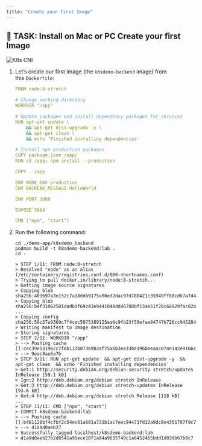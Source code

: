 ```yaml
---
title: "Create your first Image"
---
```

## 🚀 TASK: Install on Mac or PC Create your first Image

![K8s CNI](./../images/cont04.png)

1. Let’s create our first image (the `k8sdemo-backend` image) from this `Dockerfile`:

    ```yaml   
    FROM node:8-stretch

    # Change working directory
    WORKDIR "/app"

    # Update packages and install dependency packages for services
    RUN apt-get update \
        && apt-get dist-upgrade -y \
        && apt-get clean \
        && echo 'Finished installing dependencies'

    # Install npm production packages
    COPY package.json /app/
    RUN cd /app; npm install --production

    COPY . /app

    ENV NODE_ENV production
    ENV BACKEND_MESSAGE HelloWorld

    ENV PORT 3000

    EXPOSE 3000

    CMD ["npm", "start"]
    ```

2. Run the following command:

    ```shell   
    cd ./demo-app/k8sdemo_backend
    podman build -t k8sdemo-backend:lab .
    cd -
    ```

    ```output   
    > STEP 1/11: FROM node:8-stretch
    > Resolved "node" as an alias (/etc/containers/registries.conf.d/000-shortnames.conf)
    > Trying to pull docker.io/library/node:8-stretch...
    > Getting image source signatures
    > Copying blob sha256:403697a3e152c7a38ddb9175a90ed2dac97d780421c35949ff80cd67a7d4e596
    > Copying blob sha256:b4f31062581dadb1f69c43e9441040dd46788bf13ae51f20c66929fac82b506b
    ...
    > Copying config sha256:50c57a9369c7f4cec5075389125ea0c9fb23f58efae84747b726cc9452844926
    > Writing manifest to image destination
    > Storing signatures
    > STEP 2/11: WORKDIR "/app"
    > --> Pushing cache []:cec39e53196cc7f6b113b07369b3af75a6b3ee33be396b6eaac074e142e9166c
    > --> 9eac8ae6a7b
    > STEP 3/11: RUN apt-get update  && apt-get dist-upgrade -y  && apt-get clean  && echo 'Finished installing dependencies'
    > Get:1 http://security.debian.org/debian-security stretch/updates InRelease [59.1 kB]
    > Ign:2 http://deb.debian.org/debian stretch InRelease
    > Get:3 http://deb.debian.org/debian stretch-updates InRelease [93.6 kB]
    > Get:4 http://deb.debian.org/debian stretch Release [118 kB]
    ...
    > STEP 11/11: CMD ["npm", "start"]
    > COMMIT k8sdemo-backend:lab
    > --> Pushing cache []:b481126bf4cfbf2c54ec61a601a731b1ac7eec94471fd12a9dc8e4351707f9c7
    > --> d1a9d0aeb27
    > Successfully tagged localhost/k8sdemo-backend:lab
    > d1a9d0aeb27b2d0541a95ece18f1a84a9635740c1a6452465bdd1d039b67b0c7
    ```

        
